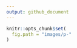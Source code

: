 ```yaml
---
output: github_document
---
```


```r
knitr::opts_chunk$set(
  fig.path = "images/p-"
)

```

![alt ><](images/p-alipay.jpg){width=0.50}
![alt ><](images/p-wechatpay.jpg){width=0.50}